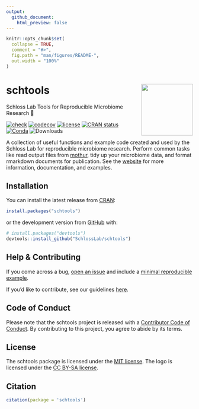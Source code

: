 ```yaml
---
output: 
  github_document:
    html_preview: false
---
```


<!-- README.md is generated from README.Rmd. Please edit that file -->

```r
knitr::opts_chunk$set(
  collapse = TRUE,
  comment = "#>",
  fig.path = "man/figures/README-",
  out.width = "100%"
)
```

# schtools <a href='http://www.schlosslab.org/schtools/'><img src='man/figures/logo.png' align="right" height="139" /></a>

Schloss Lab Tools for Reproducible Microbiome Research 💩

<!-- badges: start -->
[![check](https://github.com/SchlossLab/schtools/workflows/check/badge.svg)](https://github.com/SchlossLab/schtools/actions)
[![codecov](https://codecov.io/gh/SchlossLab/schtools/branch/master/graph/badge.svg)](https://app.codecov.io/gh/SchlossLab/schtools?branch=main)
[![license](https://img.shields.io/badge/license-MIT-blue.svg)](https://github.com/SchlossLab/schtools/blob/main/LICENSE.md)
[![CRAN status](https://www.r-pkg.org/badges/version/schtools)](https://CRAN.R-project.org/package=schtools)
[![Conda](https://img.shields.io/conda/vn/conda-forge/r-schtools)](https://anaconda.org/conda-forge/r-schtools)
![Downloads](https://cranlogs.r-pkg.org/badges/grand-total/schtools)

<!-- badges: end -->

A collection of useful functions and example code created and used by the
Schloss Lab for reproducible microbiome research. Perform common tasks like read
output files from [mothur](https://mothur.org), tidy up your microbiome data,
and format rmarkdown documents for publication. See the
[website](http://www.schlosslab.org/schtools/) for more information,
documentation, and examples.

## Installation

You can install the latest release from [CRAN](https://cran.r-project.org/package=schtools):

```r
install.packages("schtools")
```

or the development version from [GitHub](https://github.com/SchlossLab/schtools) with:

```r
# install.packages("devtools")
devtools::install_github("SchlossLab/schtools")
```

## Help & Contributing

If you come across a bug, [open an
issue](https://github.com/SchlossLab/schtools/issues) and include a [minimal
reproducible example](https://www.tidyverse.org/help/).

If you'd like to contribute, see our guidelines
[here](http://www.schlosslab.org/schtools/CONTRIBUTING.html).

## Code of Conduct

Please note that the schtools project is released with a [Contributor Code of Conduct](https://contributor-covenant.org/version/2/0/CODE_OF_CONDUCT.html). By contributing to this project, you agree to abide by its terms.

## License

The schtools package is licensed under 
the [MIT license](https://github.com/SchlossLab/schtools/blob/main/LICENSE.md#mit-license).
The logo is licensed under the 
[CC BY-SA license](https://github.com/SchlossLab/schtools/blob/main/LICENSE.md#creative-commons-share-alike-license).

## Citation

```r
citation(package = 'schtools')
```

